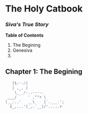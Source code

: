 # The Holy Catbook

### _Siva's True Story_

**Table of Contents**

1. The Begining
2. Genesiva
3. 

## Chapter 1: The Begining

```javascript
   |\---/|
   | ,_, |
    \_`_/-..----.
 ___/ `   ' ,""+ \    
(__...'   __\    |`.___.';
  (_,...'(_,.`__)/'.....+
```